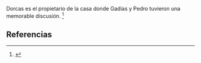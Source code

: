 Dorcas es el propietario de la casa donde Gadías y Pedro tuvieron una memorable discusión. <ref>{{lib|LU|130|1|3}}</ref> 

== Referencias ==
<references />

